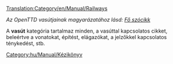 [[Translation:Category/en/Manual/Railways]]


''Az OpenTTD vasútjainak magyarázatához lásd: [[hu/Vasutak|Fő szócikk]]''

A '''vasút''' kategória tartalmaz minden, a vasúttal kapcsolatos cikket, beleértve a vonatokat, építést, elágazókat, a jelzőkkel kapcsolatos ténykedést, stb.

[[Category:hu/Manual/Kézikönyv]]